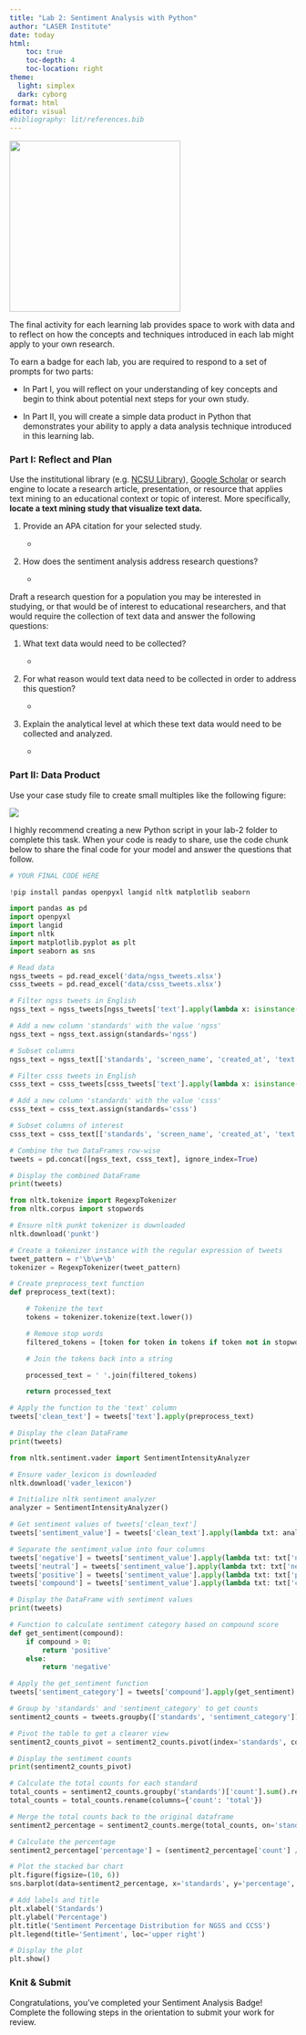 ```yaml
---
title: "Lab 2: Sentiment Analysis with Python"
author: "LASER Institute"
date: today
html:
    toc: true
    toc-depth: 4
    toc-location: right
theme:
  light: simplex
  dark: cyborg
format: html
editor: visual
#bibliography: lit/references.bib
---
```


![](img/dm.png){width="300"}

The final activity for each learning lab provides space to work with data and to reflect on how the concepts and techniques introduced in each lab might apply to your own research.

To earn a badge for each lab, you are required to respond to a set of prompts for two parts: 

-   In Part I, you will reflect on your understanding of key concepts and begin to think about potential next steps for your own study.

-   In Part II, you will create a simple data product in Python that demonstrates your ability to apply a data analysis technique introduced in this learning lab.

### Part I: Reflect and Plan

Use the institutional library (e.g. [NCSU Library](https://www.lib.ncsu.edu/#articles)), [Google Scholar](https://scholar.google.com/) or search engine to locate a research article, presentation, or resource that applies text mining to an educational context or topic of interest. More specifically, **locate a text mining study that visualize text data.**

1.  Provide an APA citation for your selected study.

    -   

2.  How does the sentiment analysis address research questions?

    -   

Draft a research question for a population you may be interested in studying, or that would be of interest to educational researchers, and that would require the collection of text data and answer the following questions:

1.  What text data would need to be collected?

    -   

2.  For what reason would text data need to be collected in order to address this question?

    -   

3.  Explain the analytical level at which these text data would need to be collected and analyzed.

    -   

### Part II: Data Product

Use your case study file to create small multiples like the following figure:

![](img/sentiment.png)

I highly recommend creating a new Python script in your lab-2 folder to complete this task. When your code is ready to share, use the code chunk below to share the final code for your model and answer the questions that follow.

```python
# YOUR FINAL CODE HERE


```

```python
!pip install pandas openpyxl langid nltk matplotlib seaborn

import pandas as pd
import openpyxl
import langid
import nltk
import matplotlib.pyplot as plt
import seaborn as sns
```

```python
# Read data
ngss_tweets = pd.read_excel('data/ngss_tweets.xlsx')
csss_tweets = pd.read_excel('data/csss_tweets.xlsx')

# Filter ngss tweets in English
ngss_text = ngss_tweets[ngss_tweets['text'].apply(lambda x: isinstance(x, str) and len(x.strip()) > 0 and langid.classify(x)[0] == 'en')]

# Add a new column 'standards' with the value 'ngss'
ngss_text = ngss_text.assign(standards='ngss')

# Subset columns
ngss_text = ngss_text[['standards', 'screen_name', 'created_at', 'text']]

# Filter csss tweets in English
csss_text = csss_tweets[csss_tweets['text'].apply(lambda x: isinstance(x, str) and len(x.strip()) > 0 and langid.classify(x)[0] == 'en')]

# Add a new column 'standards' with the value 'csss'
csss_text = csss_text.assign(standards='csss')

# Subset columns of interest
csss_text = csss_text[['standards', 'screen_name', 'created_at', 'text']]

# Combine the two DataFrames row-wise
tweets = pd.concat([ngss_text, csss_text], ignore_index=True)

# Display the combined DataFrame
print(tweets)
```

```python
from nltk.tokenize import RegexpTokenizer
from nltk.corpus import stopwords

# Ensure nltk punkt tokenizer is downloaded
nltk.download('punkt')

# Create a tokenizer instance with the regular expression of tweets
tweet_pattern = r'\b\w+\b'
tokenizer = RegexpTokenizer(tweet_pattern)

# Create preprocess_text function
def preprocess_text(text):

    # Tokenize the text
    tokens = tokenizer.tokenize(text.lower())

    # Remove stop words
    filtered_tokens = [token for token in tokens if token not in stopwords.words('english')]

    # Join the tokens back into a string

    processed_text = ' '.join(filtered_tokens)

    return processed_text

# Apply the function to the 'text' column
tweets['clean_text'] = tweets['text'].apply(preprocess_text)

# Display the clean DataFrame
print(tweets)
```

```python
from nltk.sentiment.vader import SentimentIntensityAnalyzer

# Ensure vader_lexicon is downloaded
nltk.download('vader_lexicon')

# Initialize nltk sentiment analyzer
analyzer = SentimentIntensityAnalyzer()

# Get sentiment values of tweets['clean_text']
tweets['sentiment_value'] = tweets['clean_text'].apply(lambda txt: analyzer.polarity_scores(txt))

# Separate the sentiment_value into four columns
tweets['negative'] = tweets['sentiment_value'].apply(lambda txt: txt['neg'])
tweets['neutral'] = tweets['sentiment_value'].apply(lambda txt: txt['neu'])
tweets['positive'] = tweets['sentiment_value'].apply(lambda txt: txt['pos'])
tweets['compound'] = tweets['sentiment_value'].apply(lambda txt: txt['compound'])

# Display the DataFrame with sentiment values
print(tweets)
```

```python
# Function to calculate sentiment category based on compound score
def get_sentiment(compound):
    if compound > 0:
        return 'positive'
    else:
        return 'negative'

# Apply the get_sentiment function
tweets['sentiment_category'] = tweets['compound'].apply(get_sentiment)

# Group by 'standards' and 'sentiment_category' to get counts
sentiment2_counts = tweets.groupby(['standards', 'sentiment_category']).size().reset_index(name='count')

# Pivot the table to get a clearer view
sentiment2_counts_pivot = sentiment2_counts.pivot(index='standards', columns='sentiment_category', values='count').fillna(0).reset_index()

# Display the sentiment counts
print(sentiment2_counts_pivot)
```

```python
# Calculate the total counts for each standard
total_counts = sentiment2_counts.groupby('standards')['count'].sum().reset_index()
total_counts = total_counts.rename(columns={'count': 'total'})

# Merge the total counts back to the original dataframe
sentiment2_percentage = sentiment2_counts.merge(total_counts, on='standards')

# Calculate the percentage
sentiment2_percentage['percentage'] = (sentiment2_percentage['count'] / sentiment2_percentage['total']) * 100

# Plot the stacked bar chart
plt.figure(figsize=(10, 6))
sns.barplot(data=sentiment2_percentage, x='standards', y='percentage', hue='sentiment_category')

# Add labels and title
plt.xlabel('Standards')
plt.ylabel('Percentage')
plt.title('Sentiment Percentage Distribution for NGSS and CCSS')
plt.legend(title='Sentiment', loc='upper right')

# Display the plot
plt.show()
```

### Knit & Submit

Congratulations, you've completed your Sentiment Analysis Badge! Complete the following steps in the orientation to submit your work for review.
